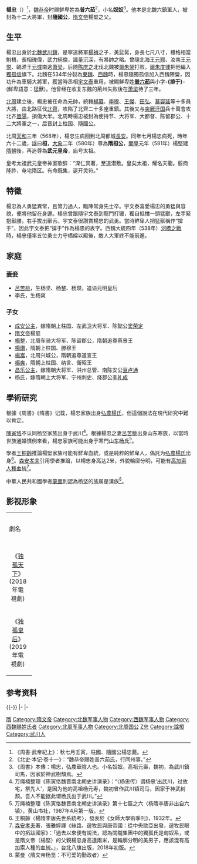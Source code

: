 {{東亞男性歷史人物
|名稱 = 隋太祖杨忠
|身份 =上柱國<br>隋朝追封皇帝
|國家 = 北周
|時代 = 南北朝
|屆數 =
|最高職務 = 
|前任 =
|繼任 =
|氏 = 
|姓 = 杨（漢姓）<br>普六茹（鮮卑姓）
|名 = 忠
|姓名 =
|字 = 
|號 =
|職官 =
|勛官 =
|散階 =
|軍號 =
|位階 =
|比秩 =
|功臣號 =
|封爵 =
|封號 =
|封地 =
|神號 =
|尊號 = 
|族裔 = 漢族<ref>郭伯南《中華文明史:六朝風雲》p.94</ref> 或 鮮卑<ref>{{Cite book|author=[[楊海英|楊海英]]|date=2019-04-24|title=文明的遊牧史觀|series= |publisher=[[八旗文化|八旗文化]]|asin=B07VRPGJW9|isbn= |page=7|url=https://www.google.co.jp/books/edition/文明的遊牧史觀/5j2dDwAAQBAJ?hl=ja&gbpv=1&pg=PT7&printsec=frontcover|quote=}}</ref><ref>{{Cite book|author=[[楊海英|楊海英]]|date=2019-04-24|title=文明的遊牧史觀|series= |publisher=[[八旗文化|八旗文化]]|asin=B07VRPGJW9|isbn= |page=63|url=https://www.google.co.jp/books/edition/文明的遊牧史觀/5j2dDwAAQBAJ?hl=ja&gbpv=1&pg=PT63&printsec=frontcover|quote=}}</ref><ref>{{Cite book|author=|url=https://www.doopedia.co.kr/doopedia/master/master.do?_method=view&MAS_IDX=101013000746409|title=문제 文帝,541~604|publisher=[[斗山世界大百科|斗山世界大百科]]|accessdate=|date=|quote=|archive-date=2021-12-23|archive-url=https://web.archive.org/web/20211223102654/https://www.doopedia.co.kr/doopedia/master/master.do?_method=view&MAS_IDX=101013000746409|dead-url=no}}</ref><ref>{{Cite book|author=|date=|title=수 문제|series=|publisher={{illm|韓國文化產業振興院|ko|한국콘텐츠진흥원}}|isbn=|page=|accessdate=|url=https://www.culturecontent.com/content/contentView.do?search_div=CP_THE&search_div_id=CP_THE003&cp_code=cp0607&index_id=cp06070111&content_id=cp060701110001&search_left_menu=|quote=|archive-date=2021-12-23|archive-url=https://web.archive.org/web/20211223102703/https://www.culturecontent.com/content/contentView.do?search_div=CP_THE&search_div_id=CP_THE003&cp_code=cp0607&index_id=cp06070111&content_id=cp060701110001&search_left_menu=|dead-url=no}}</ref><ref>{{Cite book|author=[[岡田英弘|岡田英弘]]|date=2017-11-22|title=中國文明的歷史 |series= |publisher=[[八旗文化|八旗文化]]|asin=B08BP8D52D|isbn= |page=61|url=https://www.google.co.jp/books/edition/中國文明的歷史/2Z7uDwAAQBAJ?hl=ja&gbpv=1&pg=PT61&printsec=frontcover|quote=}}</ref><ref>{{Cite book|author=[[宇山卓榮|宇山卓榮]]|date=2019|title=從民族解讀世界史|series= |publisher=[[時報出版|時報出版]]|asin=B081JKFKC5|isbn=|page=47|url=https://www.google.co.jp/books/edition/從民族解讀世界史/jbK-DwAAQBAJ?hl=ja&gbpv=1&pg=PA47&printsec=frontcover|quote=}}</ref><ref>{{Cite book|author=[[岡田英弘|岡田英弘]]|date=2016-10-05|title=日本史的誕生|series= |publisher=[[八旗文化|八旗文化]]|asin=B08BP7ZZWF|isbn= |page=188 |url=https://www.google.co.jp/books/edition/日本史的誕生/yZ7uDwAAQBAJ?hl=ja&gbpv=1&pg=PT188&printsec=frontcover|quote=}}</ref><ref>{{Cite book|editor=임종욱|date=2010-01|title=중국역대 인명사전|series=|publisher=이회문화사|isbn=9788981074456|page=|accessdate=|url=https://terms.naver.com/entry.naver?docId=1703801&cid=62063&categoryId=62063|quote=|archive-date=2021-12-23|archive-url=https://web.archive.org/web/20211223101114/https://terms.naver.com/entry.naver?docId=1703801&cid=62063&categoryId=62063|dead-url=no}}</ref><ref>{{Cite book|author=|url=https://kotobank.jp/word/楊堅-145640|title=楊堅 ようけん （541―604）|publisher=[[日本大百科全書|日本大百科全書]]|accessdate=|date=|quote=|archive-date=2021-10-09|archive-url=https://web.archive.org/web/20211009141534/https://kotobank.jp/word/%E6%A5%8A%E5%A0%85-145640|dead-url=no}}</ref>
|氏族 = 
|籍貫 =
|祖籍 = 弘農華陰<ref>《隋書卷一》</ref>
|本籍 =
|出身地 =
|府邸 =
|世系 =
|初名 =
|小字 =
|別名 =
|法號 =
|院號 =
|其他名號 =
|出生日期 = 公元507年
|出生地點 = [[朔州|朔州]][[武川|武川]]
|婚年 =
|逝世日期 = 公元568年8月17日
|逝世地點 =
|在位年代 =
|廟號 = 太祖
|諡號 = 武元皇帝
|斋名 =
|别署 = 
|墓葬 =
|祠廟 =
|父親 = 杨祯
|嫡母 =
|母親 =
|繼父 =
|繼母 =
|養父 =
|養母 =
|元配 =
|正室 =
|妻 = 呂苦姚
|繼室 = 
|平妻 =
|側室 =
|元配之父 =
|元配之嫡母 =
|元配之母 =
|正室之父 =
|正室之嫡母 =
|正室之母 =
|妻之父 =
|妻之嫡母 =
|妻之母 =
|繼室之父 =
|繼室之嫡母 =
|繼室之母 =
|平妻之父 =
|平妻之嫡母 =
|平妻之母 =
|兄弟 =
|姊妹 =
|嫡兄弟 =
|嫡姊妹 =
|庶兄弟 =
|庶姊妹 =
|同胞兄弟 =
|同胞姊妹 =
|異母兄弟 =
|異母姊妹 =
|異父兄弟 =
|異父姊妹 =
|繼兄弟 =
|繼姊妹 =
|子 = [[杨坚|杨坚]]<br>杨整<br>杨瓒<br>楊嵩<br>杨爽
|女 = 
|嫡子 =
|嫡女 =
|庶子 =
|庶女 =
|養子 =
|養女 =
|繼子 =
|繼女 =
|其他親屬 =
}}

'''楊忠'''（{{bd|507年||568年|8月17日|catIdx=Y楊}}）<ref>《周書·武帝紀上》：秋七月壬寅，柱國、隨國公楊忠薨。</ref>，[[魏恭帝|魏恭帝]]时赐鲜卑姓為'''普六茹'''<ref>《北史·本记·卷十一》：“魏恭帝赐姓普六茹氏，行同州事。”</ref>，小名'''奴奴'''<ref>《周書》本傳：楊忠，弘農華陰人也。小名奴奴。高祖元壽，魏初，為武川鎮司馬，因家於神武樹頹焉。</ref>。他本是北魏六鎮軍人，被封為十二大將軍，封'''隨國公'''，[[隋文帝|隋文帝]]楊堅之父。

==生平==
楊忠出身於[[北魏|北魏]][[武川鎮|武川鎮]]，是寧遠將軍[[楊禎|楊禎]]之子，美髭髯，身長七尺八寸，體格相當魁梧，長相瑰偉，武力絕倫，識量沉深，有將帥之略。曾隨北海王[[元颢|元颢]]、汝南王[[元悦|元悦]]、臨淮王[[元彧|元彧]]南逃[[萧梁|萧梁]]，后随[[陈庆之|陈庆之]]北伐北魏被[[爾朱榮|爾朱榮]]打败。[[爾朱度律|爾朱度律]]把他編入[[獨孤信|獨孤信]]旗下。北魏在534年分裂為[[東魏|東魏]]、[[西魏|西魏]]時，楊忠隨獨孤信加入西魏陣營，因功升為車騎大將軍，獲當時丞相[[宇文泰|宇文泰]]重用，被賜鮮卑姓'''[[普六茹|普六茹]]'''與小字'''-{揜于}-''' (鮮卑語意：猛獸)。他曾经在收复东魏的荊州失败後在[[萧梁|萧梁]]待了三年。

[[北周|北周]]建立後，楊忠被任命為元帥，統轄[[楊纂|楊纂]]、[[李穆_(北朝)|李穆]]、[[王杰_(北周)|王傑]]、[[田弘|田弘]]、[[慕容延|慕容延]]等十多員大將，由北路征伐[[北齊|北齊]]，攻陷了北齊二十多座重鎮。其後又与[[突厥汗国|突厥汗国]]兵十萬會攻北齐[[晉陽|晉陽]]，損傷大半。北周時楊忠被封為使持节、大将军、大都督、陈留郡公、十二大將軍之一，后晋封上柱国、隨國公。

北周[[天和_(北周)|天和]]三年（568年），楊忠生病回到北周都城[[長安|長安]]。同年七月楊忠病死，時年六十二歲，諡曰'''桓'''，[[大象_(年號)|大象]]二年（580年）尊為'''隋桓公'''，[[開皇|開皇]]元年（581年）楊堅建[[隋朝|隋朝]]後，再追尊為'''武元皇帝'''，庙号太祖。

皇考太祖武元皇帝神室歌辞：“深仁冥著，至道潜敷。皇矣太祖，耀名天衢。翦商隆祚，奄宅隋区。有命既集，诞开灵符。”

==特徵==
楊忠為人勇猛異常，且膂力過人，臨陣常身先士卒。宇文泰喜愛楊忠的勇猛與容貌，便將他留在身邊。楊忠曾跟隨宇文泰到龍門打獵，獨自抵擋一頭猛獸，左手緊抱獸腰，右手拔出獸舌。宇文泰很讚賞楊忠的武勇。當時鮮卑人把猛獸稱作“揜于”，因此宇文泰把“揜于”作為楊忠的表字。西魏大統四年（538年）[[河橋之戰|河橋之戰]]時，楊忠僅率五位勇士力守橋樑以殿後，敵人大軍終不能前進。

== 家庭 ==
===妻妾 ===
*[[呂苦桃|呂苦桃]]，生杨坚、杨整、杨瓒，追谥元明皇后
*李氏，生杨爽

=== 子女 ===
*[[成安公主_(隋朝)|成安公主]]，嫁隋朝上柱国、左武卫大将军、陈懿公[[窦荣定|窦荣定]]
*[[隋文帝|隋文帝]]楊堅
*[[楊整|楊整]]，北周车骑大将军、陈留郡公，隋朝追尊蔡景王
*[[楊瓚|楊瓚]]，隋朝上柱国、滕穆王
*[[楊嵩|楊嵩]]，北周兴城公，隋朝追尊道宣王
*[[楊爽|楊爽]]，隋朝上柱国、纳言、衛昭王
*[[昌樂公主_(隋朝)|昌乐公主]]，嫁隋朝大将军、洪州总管、南陈安公[[豆卢通|豆卢通]]
*杨氏，嫁隋朝上大将军、宁州刺史、绛郡公[[李礼成|李礼成]]

==學術研究==
根據《周書》《隋書》记载，楊忠家族出身[[弘農楊氏|弘農楊氏]]，但這個說法在現代研究中難以肯定。

[[陳寅恪|陳寅恪]]不认同杨坚家族出身于武川<ref>万绳楠整理《陈寅恪魏晋南北朝史讲演录》：“〈杨忠传〉谓杨忠‘出武川，过故宅，祭先人’，是因为他的高祖杨元寿，魏初曾作武川镇司马，因家于神武树颓。吾人不能据此谓杨氏出于武川。”</ref>。根據楊忠之妻[[呂苦桃|呂苦桃]]出身山东寒族，以當時世族通婚慣例來看，楊忠家族可能出身于寒門[[山东杨氏|山东杨氏]]<ref>万绳楠整理《陈寅恪魏晋南北朝史讲演录》第十七篇之六〈杨隋李唐非出自六镇〉，黄山书社，1987年4月第一版。</ref>。

學者[[王桐齡|王桐齡]]推論楊堅家族可能有鮮卑血統，或是純粹的鮮卑人，偽託为[[弘農楊氏|弘農楊氏]]出身<ref>王桐齡〈楊隋李唐先世系統考〉，發表於《女師大學術季刊》，1932年。</ref>。[[森安孝夫|森安孝夫]]引用學者推論，以楊忠身高达2米，外貌輪廓分明，可能有[[高加索人種|高加索人種]]血統<ref>[[森安孝夫|森安孝夫]]著，張雅婷譯《絲路、遊牧民與唐帝國：從中央歐亞出發，遊牧民眼中的拓跋國家》：「過去以來便有說法，認為關隴集團中的獨孤氏是匈奴系，或是隋文帝（楊堅）的父親楊忠身高達兩米，是輪廓分明的美男子，應該混有高加索人種的血統。」，台北八旗出版，2018年初版。</ref>。

中華人民共和國學者[[蒙曼|蒙曼]]則認為杨坚的族属是漢族<ref>蒙曼〈隋文帝杨坚：不可爱的勤政者〉</ref>。

== 影视形象 ==
{| class="wikitable" width="70%"
|- style="background:cornflowerblue; color:white" align=center 
|width="10%"|劇名 || width="10%"|演員
|-
|<center>《[[独孤天下|独孤天下]]》(2018年電視劇)||[[卢庆辉|卢庆辉]] 
|-
|<center>《[[独孤皇后_(電視劇)|独孤皇后]]》(2019年電視劇)||[[張磊_（美國百老匯華人演員）|张磊]] 
|}

==参考资料==
{{reflist}}


{{-}}
{{start box}}
{{s-reg|cn}}
{{s-new|reason=[[周明帝|周明帝]]始封}}
{{s-title|[[南北朝|北朝]]·[[北周|北周]][[上柱国|上柱国]]、陈留郡公<br/>随国公|557年—568年}}
{{s-after|儿子[[杨坚|杨坚]]}}
|-
{{s-gov}}
|-
{{s-before|[[尉遲綱|尉遲綱]]}}
{{s-title|[[北周|北周]][[大司空|大司空]]|562年－564年}}
{{s-after|[[宇文直|宇文直]]}}
{{end box}}

{{隋朝皇帝}}
{{八柱国家十二大将军}}
{{DEFAULTSORT:Y}}
[[Category:隋朝追尊皇帝|隋]]
[[Category:隋文帝|Category:隋文帝]]
[[Category:北魏军事人物|Category:北魏军事人物]]
[[Category:西魏军事人物|Category:西魏军事人物]]
[[Category:西魏赐姓氏者|Category:西魏赐姓氏者]]
[[Category:北周军事人物|Category:北周军事人物]]
[[Category:北周国公|Category:北周国公]]
[[Category:楊姓|Z忠]]
[[Category:諡桓|Category:諡桓]]
[[Category:武川人|Category:武川人]]